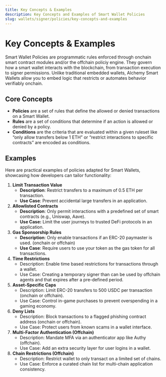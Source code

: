 ```yaml
---
title: Key Concepts & Examples
description: Key Concepts and Examples of Smart Wallet Policies
slug: wallets/signer/policies/key-concepts-and-examples
---
```


# **Key Concepts & Examples**

Smart Wallet Policies are programmatic rules enforced through onchain smart contract modules and/or the offchain policiy engine. They govern how a smart wallet interacts with the blockchain, from transaction execution to signer permissions. Unlike traditional embedded wallets, Alchemy Smart Wallets allow you to embed logic that restricts or automates behavior verifiably onchain.

## **Core Concepts**

- **Policies** are a set of rules that define the allowed or denied transactions on a Smart Wallet.
- **Rules** are a set of conditions that determine if an action is allowed or denied by a policy.
- **Conditions** are the criteria that are evaluated within a given ruleset like “only allow transfers below 1 ETH” or “restrict interactions to specific contracts” are encoded as conditions.

## **Examples**

Here are practical examples of policies adapted for Smart Wallets, showcasing how developers can tailor functionality:

1. **Limit Transaction Value**
   - **Description**: Restrict transfers to a maximum of 0.5 ETH per transaction.
   - **Use Case**: Prevent accidental large transfers in an application.
2. **Allowlisted Contracts**
   - **Description**: Only permit interactions with a predefined set of smart contracts (e.g., Uniswap, Aave).
   - **Use Case:** Limit the user journeys to trusted DeFi protocols in an application.
3. **Gas Sponsorship Rules**
   - **Description**: Only enable transactions if an ERC-20 paymaster is used. (onchain or offchain)
   - **Use Case**: Require users to use your token as the gas token for all transactions.
4. **Time Restrictions**
   - Description: Enable time based restrictions for transactions through a wallet.
   - Use Case: Creating a temporary signer than can be used by offchain agents and that expires after a pre-defined period.
5. **Asset-Specific Caps**
   - Description: Limit ERC-20 transfers to 500 USDC per transaction (onchain or offchain).
   - Use Case: Control in-game purchases to prevent overspending in a gaming economy.
6. **Deny Lists**
   - Description: Block transactions to a flagged phishing contract address (onchain or offchain).
   - Use Case: Protect users from known scams in a wallet interface.
7. **Multi-Factor Authentication (Offchain)**
   - Description: Mandate MFA via an authenticator app like Authy (offchain).
   - Use Case: Add an extra security layer for user logins in a wallet.
8. **Chain Restrictions (Offchain)**
   - Description: Restrict wallet to only transact on a limited set of chains.
   - Use Case: Enforce a curated chain list for multi-chain application consistency.
